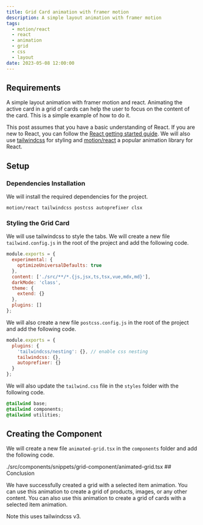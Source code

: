 ```yaml
---
title: Grid Card animation with framer motion
description: A simple layout animation with framer motion
tags:
  - motion/react
  - react
  - animation
  - grid
  - css
  - layout
date: 2023-05-08 12:00:00
---
```


## Requirements

A simple layout animation with framer motion and react. Animating the active card in a grid of cards can help the user to focus on the content of the card. This is a simple example of how to do it.

This post assumes that you have a basic understanding of React. If you are new to React, you can follow the [React getting started guide](https://react.dev/). We will also use [tailwindcss](https://tailwindcss.com/) for styling and [motion/react](https://www.framer.com/motion/) a popular animation library for React.

## Setup

### Dependencies Installation

We will install the required dependencies for the project.

```package-install
motion/react tailwindcss postcss autoprefixer clsx
```

### Styling the Grid Card

We will use tailwindcss to style the tabs. We will create a new file `tailwind.config.js` in the root of the project and add the following code.

```js title="tailwind.config.js"
module.exports = {
  experimental: {
    optimizeUniversalDefaults: true
  },
  content: ['./src/**/*.{js,jsx,ts,tsx,vue,mdx,md}'],
  darkMode: 'class',
  theme: {
    extend: {}
  },
  plugins: []
};
```

We will also create a new file `postcss.config.js` in the root of the project and add the following code.

```js title="postcss.config.js"
module.exports = {
  plugins: {
    'tailwindcss/nesting': {}, // enable css nesting
    tailwindcss: {},
    autoprefixer: {}
  }
};
```

We will also update the `tailwind.css` file in the `styles` folder with the following code.

```css title="styles/tailwind.css"
@tailwind base;
@tailwind components;
@tailwind utilities;
```

## Creating the Component

We will create a new file `animated-grid.tsx` in the `components` folder and add the following code.

<include cwd meta='title="components/animated-grid.tsx"'>
  ./src/components/snippets/grid-component/animated-grid.tsx
</include>
## Conclusion

We have successfully created a grid with a selected item animation. You can use this animation to create a grid of products, images, or any other content. You can also use this animation to create a grid of cards with a selected item animation.

<AnimatedGridComponent />

<Callout type="warning">Note this uses tailwindcss v3.</Callout>
